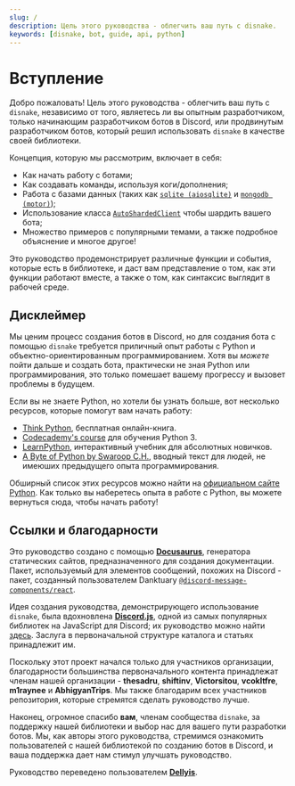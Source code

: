 ```yaml
---
slug: /
description: Цель этого руководства - облегчить ваш путь с disnake.
keywords: [disnake, bot, guide, api, python]
---
```


# Вступление

Добро пожаловать! Цель этого руководства - облегчить ваш путь с `disnake`, независимо от того, являетесь ли вы опытным
разработчиком, только начинающим разработчиком ботов в Discord, или продвинутым разработчиком ботов, который решил
использовать `disnake` в качестве своей библиотеки.

Концепция, которую мы рассмотрим, включает в себя:

-   Как начать работу с ботами;
-   Как создавать команды, используя коги/дополнения;
-   Работа с базами данных (таких как [`sqlite (aiosqlite)`][sqlite-docs] и [`mongodb (motor)`][motor-docs]);
-   Использование класса [`AutoShardedClient`](https://disnake.readthedocs.io/en/latest/api.html#disnake.AutoShardedClient)
    чтобы шардить вашего бота;
-   Множество примеров с популярными темами, а также подробное объяснение и многое другое!

[sqlite-docs]: https://aiosqlite.omnilib.dev/en/latest/
[motor-docs]: https://motor.readthedocs.io/en/stable/tutorial-asyncio.html

Это руководство продемонстрирует различные функции и события, которые есть в библиотеке, и даст вам представление о том,
как эти функции работают вместе, а также о том, как синтаксис выглядит в рабочей среде.

## Дисклеймер

Мы ценим процесс создания ботов в Discord, но для создания бота с помощью `disnake` требуется приличный опыт работы с
Python и объектно-ориентированным программированием. Хотя вы _можете_ пойти дальше и создать бота, практически не зная
Python или программирования, это только помешает вашему прогрессу и вызовет проблемы в будущем.

Если вы не знаете Python, но хотели бы узнать больше, вот несколько ресурсов, которые помогут вам начать работу:

-   [Think Python](https://greenteapress.com/thinkpython/html/index.html), бесплатная онлайн-книга.
-   [Codecademy's course](https://www.codecademy.com/learn/learn-python-3) для обучения Python 3.
-   [LearnPython](https://www.learnpython.org/), интерактивный учебник для абсолютных новичков.
-   [A Byte of Python by Swaroop C.H.](https://python.swaroopch.com/), вводный текст для людей, не имеюших предыдущего
    опыта программирования.

Обширный список этих ресурсов можно найти на
[официальном сайте Python](https://wiki.python.org/moin/BeginnersGuide/NonProgrammers). Как только вы наберетесь опыта
в работе с Python, вы можете вернуться сюда, чтобы начать работу!

## Ссылки и благодарности

Это руководство создано с помощью [**Docusaurus**](https://docusaurus.io/), генератора статических сайтов,
предназначенного для создания документации. Пакет, используемый для элементов сообщений, похожих на Discord - пакет,
созданный пользователем Danktuary [`@discord-message-components/react`](https://www.npmjs.com/package/@discord-message-components/react).

Идея создания руководства, демонстрирующего использование `disnake`, была вдохновлена
[**Discord.js**](https://discord.js.org/), одной из самых популярных библиотек на JavaScript для Discord; их
руководство можно найти [здесь](https://discordjs.guide/). Заслуга в первоначальной структуре каталога и статьях
принадлежит им.

Поскольку этот проект начался только для участников организации, благодарности большинства первоначального контента
принадлежат членам нашей организации - **thesadru**, **shiftinv**, **Victorsitou**, **vcokltfre**, **m1raynee** и
**AbhigyanTrips**. Мы также благодарим всех участников репозитория, которые стремятся сделать руководство лучше.

Наконец, огромное спасибо **вам**, членам сообщества `disnake`, за поддержку нашей библиотеки и выбор нас для вашего
пути разработки ботов. Мы, как авторы этого руководства, стремимся ознакомить пользователей с нашей библиотекой по
созданию ботов в Discord, и ваша поддержка дает нам стимул улучшать руководство.

Руководство переведено пользователем [**Dellyis**](https://github.com/Dellyis).
